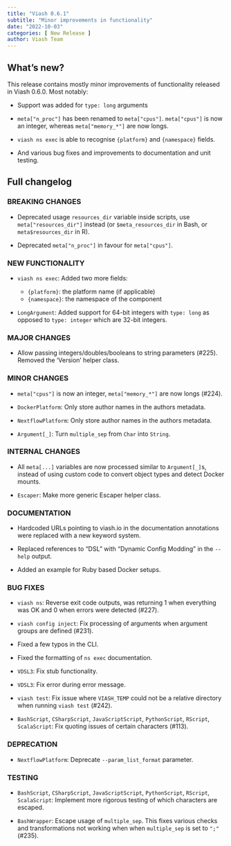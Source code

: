 ```yaml
---
title: "Viash 0.6.1"
subtitle: "Minor improvements in functionality"
date: "2022-10-03"
categories: [ New Release ]
author: Viash Team
---
```


## What's new?

This release contains mostly minor improvements of functionality released in Viash 0.6.0. Most notably:

* Support was added for `type: long` arguments

* `meta["n_proc"]` has been renamed to `meta["cpus"]`. `meta["cpus"]` is now an integer, whereas `meta["memory_*"]` are now longs.

* `viash ns exec` is able to recognise `{platform}` and `{namespace}` fields.

* And various bug fixes and improvements to documentation and unit testing.

## Full changelog

### BREAKING CHANGES

* Deprecated usage `resources_dir` variable inside scripts, use `meta["resources_dir"]` instead (or `$meta_resources_dir` in Bash, or `meta$resources_dir` in R).

* Deprecated `meta["n_proc"]` in favour for `meta["cpus"]`.

### NEW FUNCTIONALITY

* `viash ns exec`: Added two more fields:

  - `{platform}`: the platform name (if applicable)
  - `{namespace}`: the namespace of the component

* `LongArgument`: Added support for 64-bit integers with `type: long` as opposed to `type: integer` which are 32-bit integers.

### MAJOR CHANGES

* Allow passing integers/doubles/booleans to string parameters (#225). Removed the 'Version' helper class.

### MINOR CHANGES

* `meta["cpus"]` is now an integer, `meta["memory_*"]` are now longs (#224).

* `DockerPlatform`: Only store author names in the authors metadata.

* `NextflowPlatform`: Only store author names in the authors metadata.

* `Argument[_]`: Turn `multiple_sep` from `Char` into `String`.

### INTERNAL CHANGES

* All `meta[...]` variables are now processed similar to `Argument[_]`s, instead of using custom code to convert object types and detect Docker mounts.

* `Escaper`: Make more generic Escaper helper class.

### DOCUMENTATION

* Hardcoded URLs pointing to viash.io in the documentation annotations were replaced with a new keyword system.

* Replaced references to "DSL" with "Dynamic Config Modding" in the `--help` output.

* Added an example for Ruby based Docker setups.

### BUG FIXES

* `viash ns`: Reverse exit code outputs, was returning 1 when everything was OK and 0 when errors were detected (#227).

* `viash config inject`: Fix processing of arguments when argument groups are defined (#231).

* Fixed a few typos in the CLI.

* Fixed the formatting of `ns exec` documentation.

* `VDSL3`: Fix stub functionality.

* `VDSL3`: Fix error during error message.

* `viash test`: Fix issue where `VIASH_TEMP` could not be a relative directory when running `viash test` (#242).

* `BashScript`, `CSharpScript`, `JavaScriptScript`, `PythonScript`, `RScript`, `ScalaScript`: Fix quoting issues of certain characters (#113).

### DEPRECATION

* `NextflowPlatform`: Deprecate `--param_list_format` parameter.

### TESTING

* `BashScript`, `CSharpScript`, `JavaScriptScript`, `PythonScript`, `RScript`, `ScalaScript`: Implement more rigorous testing of which characters are escaped.

* `BashWrapper`: Escape usage of `multiple_sep`. This fixes various checks and transformations not working when when `multiple_sep` is set to `";"` (#235).


